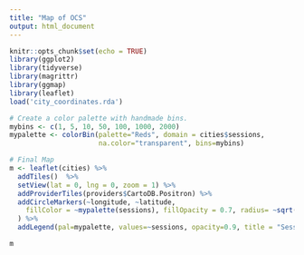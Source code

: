 ```yaml
---
title: "Map of OCS"
output: html_document
---
```


```r
knitr::opts_chunk$set(echo = TRUE)
library(ggplot2)
library(tidyverse)
library(magrittr)
library(ggmap)
library(leaflet)
load('city_coordinates.rda')
```

```r
# Create a color palette with handmade bins.
mybins <- c(1, 5, 10, 50, 100, 1000, 2000)
mypalette <- colorBin(palette="Reds", domain = cities$sessions,
                      na.color="transparent", bins=mybins)

# Final Map
m <- leaflet(cities) %>% 
  addTiles()  %>% 
  setView(lat = 0, lng = 0, zoom = 1) %>%
  addProviderTiles(providers$CartoDB.Positron) %>%
  addCircleMarkers(~longitude, ~latitude, 
    fillColor = ~mypalette(sessions), fillOpacity = 0.7, radius= ~sqrt(sessions), stroke=FALSE
  ) %>%
  addLegend(pal=mypalette, values=~sessions, opacity=0.9, title = "Sessions", position = "topright" )
```

```r
m
```

